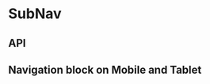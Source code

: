 
<Meta title="Components/SubNav" component={SubNav} />

# SubNav

<Preview>
  <Story name="Base component">
    <SubNav
      heading={SubNavFixture.heading}
      id={SubNavFixture.id}
      isHero={knobs.boolean('isHero', false, 'Presentation')}
      isSelect={knobs.boolean('isSelect', false, 'Presentation')}
      links={SubNavFixture.links}
      theme={knobs.select('theme', ['dark', 'light'], 'dark', 'Presentation')}
    />
  </Story>
</Preview>

## API

<Props of={SubNav} />

## Navigation block on Mobile and Tablet

<Preview>
  <Story name="Navigation block">
    <SubNav id="Navigation block" isSelect={true} links={SubNavFixture.links} />
  </Story>
</Preview>
